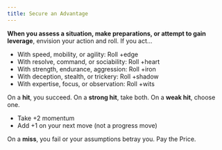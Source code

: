 ```yaml
---
title: Secure an Advantage
---
```


**When you assess a situation, make preparations, or attempt to gain leverage**, envision your action and roll. If you act...

- With speed, mobility, or agility: Roll +edge
- With resolve, command, or sociability: Roll +heart
- With strength, endurance, aggression: Roll +iron
- With deception, stealth, or trickery: Roll +shadow
- With expertise, focus, or observation: Roll +wits

On a **hit**, you succeed. On a **strong hit**, take both. On a **weak hit**, choose one.

- Take +2 momentum
- Add +1 on your next move (not a progress move)

On a **miss**, you fail or your assumptions betray you. <RouterLink to='/moves/fate/pay_the_price'>Pay the Price</RouterLink>.

